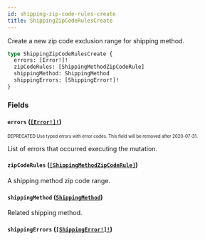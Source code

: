 ```yaml
---
id: shipping-zip-code-rules-create
title: ShippingZipCodeRulesCreate
---
```


Create a new zip code exclusion range for shipping method.

```graphql
type ShippingZipCodeRulesCreate {
  errors: [Error!]!
  zipCodeRules: [ShippingMethodZipCodeRule]
  shippingMethod: ShippingMethod
  shippingErrors: [ShippingError!]!
}
```

### Fields

#### `errors` ([`[Error!]!`](/api-reference/objects/error.mdx))

<sub><sup><span className="deprecatedTag">DEPRECATED</span> Use typed errors with error codes. This field will be removed after 2020-07-31.</sup></sub>

List of errors that occurred executing the mutation.

#### `zipCodeRules` ([`[ShippingMethodZipCodeRule]`](/api-reference/objects/shipping-method-zip-code-rule.mdx))

A shipping method zip code range.

#### `shippingMethod` ([`ShippingMethod`](/api-reference/objects/shipping-method.mdx))

Related shipping method.

#### `shippingErrors` ([`[ShippingError!]!`](/api-reference/objects/shipping-error.mdx))
